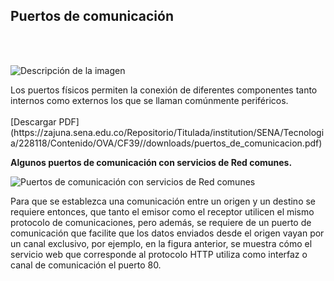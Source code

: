 ## **Puertos de comunicación**

<br></br>

<div style={{ display: "flex", alignItems: "center" }}>
  <img 
    src="/images/conceptos-basicos-de-redes-y-networking/010.svg" 
    alt="Descripción de la imagen" 
    style={{ maxWidth: "100px", marginRight: "10px" }} 
  />
  <p>
    Los puertos físicos permiten la conexión de diferentes componentes tanto internos como externos los que se llaman comúnmente periféricos. <br></br>
    [Descargar PDF](https://zajuna.sena.edu.co/Repositorio/Titulada/institution/SENA/Tecnologia/228118/Contenido/OVA/CF39//downloads/puertos_de_comunicacion.pdf)
  </p>
</div>

**Algunos puertos de comunicación con servicios de Red comunes.**

![Puertos de comunicación con servicios de Red comunes](/images/conceptos-basicos-de-redes-y-networking/011.svg)

Para que se establezca una comunicación entre un origen y un destino se requiere entonces, que tanto el emisor como el receptor utilicen el mismo protocolo de comunicaciones, pero además, se requiere de un puerto de comunicación que facilite que los datos enviados desde el origen vayan por un canal exclusivo, por ejemplo, en la figura anterior, se muestra cómo el servicio web que corresponde al protocolo HTTP utiliza como interfaz o canal de comunicación el puerto 80.

